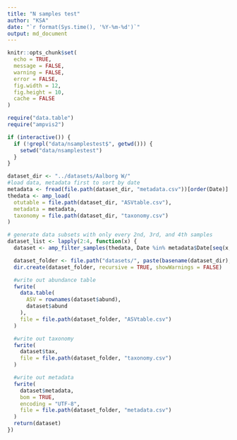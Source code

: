 ```yaml
---
title: "N samples test"
author: "KSA"
date: "`r format(Sys.time(), '%Y-%m-%d')`"
output: md_document
---
```


```r
knitr::opts_chunk$set(
  echo = TRUE,
  message = FALSE,
  warning = FALSE,
  error = FALSE,
  fig.width = 12,
  fig.height = 10,
  cache = FALSE
)

require("data.table")
require("ampvis2")

if (interactive()) {
  if (!grepl("data/nsamplestest$", getwd())) {
    setwd("data/nsamplestest")
  }
}
```

```r
dataset_dir <- "../datasets/Aalborg W/"
#load data, metadata first to sort by date
metadata <- fread(file.path(dataset_dir, "metadata.csv"))[order(Date)]
thedata <- amp_load(
  otutable = file.path(dataset_dir, "ASVtable.csv"),
  metadata = metadata,
  taxonomy = file.path(dataset_dir, "taxonomy.csv")
)

# generate data subsets with only every 2nd, 3rd, and 4th samples
dataset_list <- lapply(2:4, function(x) {
  dataset <- amp_filter_samples(thedata, Date %in% metadata$Date[seq(x, length(metadata$Date), by=x)])

  dataset_folder <- file.path("datasets/", paste(basename(dataset_dir), x))
  dir.create(dataset_folder, recursive = TRUE, showWarnings = FALSE)

  #write out abundance table
  fwrite(
    data.table(
      ASV = rownames(dataset$abund),
      dataset$abund
    ),
    file = file.path(dataset_folder, "ASVtable.csv")
  )

  #write out taxonomy
  fwrite(
    dataset$tax,
    file = file.path(dataset_folder, "taxonomy.csv")
  )

  #write out metadata
  fwrite(
    dataset$metadata,
    bom = TRUE,
    encoding = "UTF-8",
    file = file.path(dataset_folder, "metadata.csv")
  )
  return(dataset)
})
```